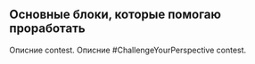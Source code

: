 ## Основные блоки, которые помогаю проработать

<ProjectCard title="Поиск проблем-маркет-фит" bg="linear-gradient(to right, #D4145A 0%, #FBB03B 100%)">
Описние  contest.
</ProjectCard>

<ProjectCard title="Юнит-экономика" bg="linear-gradient(to right, #D4145A 0%, #FBB03B 100%)">
Описние #ChallengeYourPerspective contest.
</ProjectCard>
